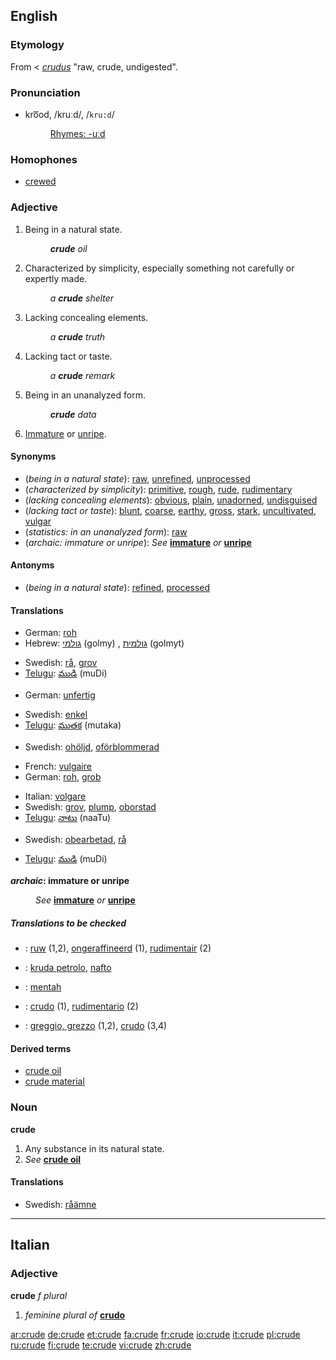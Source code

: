 {{wikipedia|dab=crude}}
==English==

===Etymology===
From {{ME.}} < {{L.}} ''[[crudus]]'' "raw, crude, undigested".

===Pronunciation===
* kro͞od, /kruːd/, /<tt>kru:d</tt>/
*: [[Rhymes:English:-uːd|Rhymes: -uːd]]

===Homophones===
* [[crewed]]

===Adjective===
{{en-adj-er-e|crud|e}}

# Being in a natural state.
#: '''''crude''' oil''
# Characterized by simplicity, especially something not carefully or expertly made.
#: ''a '''crude''' shelter''
# Lacking concealing elements.
#: ''a '''crude''' truth''
# Lacking tact or taste.
#: ''a '''crude''' remark''
# {{statistics}} Being in an unanalyzed form.
#: '''''crude''' data''
# {{archaic}} [[immature|Immature]] or [[unripe]].

====Synonyms====
* (''being in a natural state''): [[raw]], [[unrefined]], [[unprocessed]]
* (''characterized by simplicity''): [[primitive]], [[rough]], [[rude]], [[rudimentary]]
* (''lacking concealing elements''): [[obvious]], [[plain]], [[unadorned]], [[undisguised]]
* (''lacking tact or taste''): [[blunt]], [[coarse]], [[earthy]], [[gross]], [[stark]], [[uncultivated]], [[vulgar]]
* (''statistics: in an unanalyzed form''): [[raw]]
* (''archaic: immature or unripe''): ''See'' '''[[immature]]''' ''or'' '''[[unripe]]'''

====Antonyms====
* (''being in a natural state''): [[refined]], [[processed]]

====Translations====

{{trans-top|being in a natural state}}
* German: [[roh]]
* Hebrew: [[גולמי]] (golmy) {{m}}, [[גולמית]] (golmyt) {{f}}
{{trans-mid}}
* Swedish: [[rå]], [[grov]]
* [[Telugu]]: [[ముడి]] (muDi)
{{trans-bottom}}

{{trans-top|characterized by simplicity}}
* German: [[unfertig]]
{{trans-mid}}
* Swedish: [[enkel]]
* [[Telugu]]: [[ముతక]] (mutaka)
{{trans-bottom}}

{{trans-top|lacking concealing elements}}
{{trans-mid}}
* Swedish: [[ohöljd]], [[oförblommerad]]
{{trans-bottom}}

{{trans-top|lacking tact or taste}}
* French: [[vulgaire]] {{m|f}}
* German: [[roh]], [[grob]]
{{trans-mid}}
* Italian: [[volgare]] {{m|f}}
* Swedish: [[grov]], [[plump]], [[oborstad]]
* [[Telugu]]: [[నాటు]] (naaTu)
{{trans-bottom}}

{{trans-top|statistics: in an unanalyzed form}}
* Swedish: [[obearbetad]], [[rå]]
{{trans-mid}}
* [[Telugu]]: [[ముడి]] (muDi)
{{trans-bottom}}

'''''archaic'': immature or unripe'''
: ''See'' '''[[immature]]''' ''or'' '''[[unripe]]'''

=====Translations to be checked=====
<!--Remove this section once all of the translations below have been moved into the tables above.-->
{{checktrans}}

* {{ttbc|Dutch}}: [[ruw]] (1,2), [[ongeraffineerd]] (1), [[rudimentair]] (2)
* {{ttbc|Esperanto}}: [[kruda petrolo]], [[nafto]]
* {{ttbc|Indonesian}}: [[mentah]]
* {{ttbc|Spanish}}: [[crudo]] (1), [[rudimentario]] (2)
* {{ttbc|Italian}}: [[greggio, grezzo]] (1,2), [[crudo]] (3,4)

====Derived terms====
* [[crude oil]]
* [[crude material]]

===Noun===
'''crude'''

# Any substance in its natural state.
# ''See'' '''[[crude oil]]'''

====Translations====

{{trans-top|any substance in its natural state}}
{{trans-mid}}
* Swedish: [[råämne]] {{n}}
{{trans-bottom}}

----

==Italian==

===Adjective===
'''crude''' ''f plural''

# ''feminine plural of'' '''[[crudo#Italian|crudo]]'''

[[ar:crude]]
[[de:crude]]
[[et:crude]]
[[fa:crude]]
[[fr:crude]]
[[io:crude]]
[[it:crude]]
[[pl:crude]]
[[ru:crude]]
[[fi:crude]]
[[te:crude]]
[[vi:crude]]
[[zh:crude]]